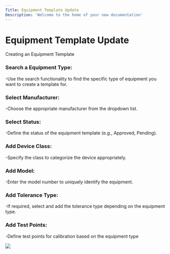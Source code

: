 ```yaml
---
Title: Equipment Template Update
Description: 'Welcome to the home of your new documentation'
---
```

# Equipment Template Update

Creating an Equipment Template
### Search a Equipment Type:

-Use the search functionality to find the specific type of equipment you want to create a template for.
### Select Manufacturer:
-Choose the appropriate manufacturer from the dropdown list.
### Select Status:
-Define the status of the equipment template (e.g., Approved, Pending).
### Add Device Class:
-Specify the class to categorize the device appropriately.
### Add Model:
-Enter the model number to uniquely identify the equipment.
### Add Tolerance Type:
-If required, select and add the tolerance type depending on the equipment type.
### Add Test Points:
-Define test points for calibration based on the equipment type

<img  src="/images/equipment-template/Equipment-template-update.gif">